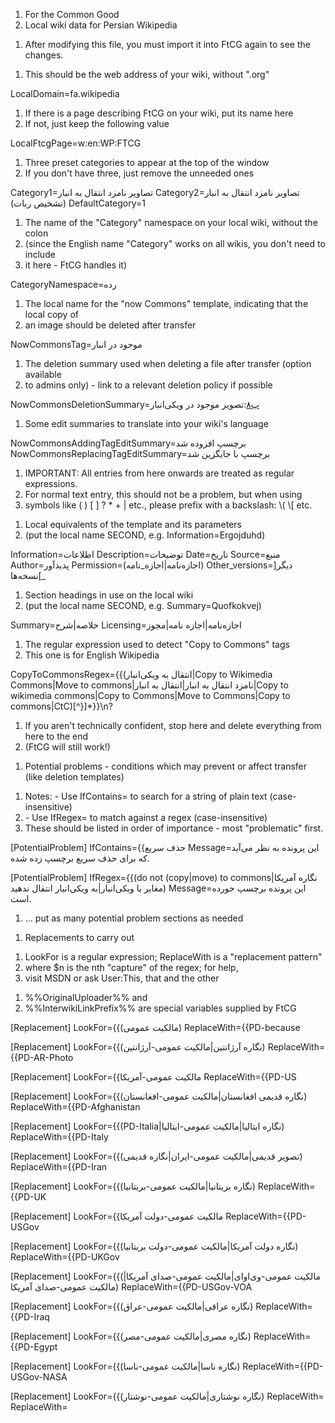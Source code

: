 ﻿# For the Common Good
# Local wiki data for Persian Wikipedia

# After modifying this file, you must import it into FtCG again to see the changes.


# This should be the web address of your wiki, without ".org"
LocalDomain=fa.wikipedia

# If there is a page describing FtCG on your wiki, put its name here
# If not, just keep the following value
LocalFtcgPage=w:en:WP:FTCG

# Three preset categories to appear at the top of the window
# If you don't have three, just remove the unneeded ones
Category1=تصاویر نامزد انتقال به انبار
Category2=تصاویر نامزد انتقال به انبار (تشخیص ربات)
DefaultCategory=1

# The name of the "Category" namespace on your local wiki, without the colon
# (since the English name "Category" works on all wikis, you don't need to include 
# it here - FtCG handles it)
CategoryNamespace=رده

# The local name for the "now Commons" template, indicating that the local copy of
# an image should be deleted after transfer
NowCommonsTag=موجود در انبار

# The deletion summary used when deleting a file after transfer (option available
# to admins only) - link to a relevant deletion policy if possible
NowCommonsDeletionSummary=[[وپ:محس#پ۸|پ۸]]:تصویر موجود در ویکی‌انبار

# Some edit summaries to translate into your wiki's language
NowCommonsAddingTagEditSummary=برچسپ {{موجود در انبار}} افزوده شد
NowCommonsReplacingTagEditSummary=برچسپ {{انتقال به ویکی‌انبار}} با {{موجود در انبار}} جایگزین شد


# IMPORTANT: All entries from here onwards are treated as regular expressions.
# For normal text entry, this should not be a problem, but when using
# symbols like ( ) [ ] ? * + | etc., please prefix with a backslash: \( \[ etc.

# Local equivalents of the {{information}} template and its parameters
# (put the local name SECOND, e.g. Information=Ergojduhd)
Information=اطلاعات
Description=توضیحات
Date=تاریخ
Source=منبع
Author=پدیدآور
Permission=(اجازه‌نامه|اجازه_نامه)
Other_versions=دیگر[ _]نسخه‌ها

# Section headings in use on the local wiki
# (put the local name SECOND, e.g. Summary=Quofkokvej)
Summary=خلاصه|شرح
Licensing=اجازه‌نامه|اجازه نامه|مجوز

# The regular expression used to detect "Copy to Commons" tags
# This one is for English Wikipedia
CopyToCommonsRegex={{(انتقال به ویکی‌انبار|Copy to Wikimedia Commons|Move to commons|نامزد انتقال به انبار|انتقال به انبار|Copy to wikimedia commons|Copy to Commons|Move to Commons|Copy to commons|CtC)[^}]*}}\n?


# If you aren't technically confident, stop here and delete everything from here to the end
# (FtCG will still work!)



# Potential problems - conditions which may prevent or affect transfer (like deletion templates)

# Notes: - Use IfContains= to search for a string of plain text (case-insensitive)
#        - Use IfRegex= to match against a regex (case-insensitive)
# These should be listed in order of importance - most "problematic" first.

[PotentialProblem]
IfContains={{حذف سریع
Message=این پرونده به نظر می‌آید که برای حذف سریع برچسپ زده شده.

[PotentialProblem]
IfRegex={{(do not (copy|move) to commons|نگاره آمریکا مغایر با ویکی‌انبار|به ویکی‌انبار انتقال ندهید)
Message=این پرونده برچسپ {{به ویکی‌انبار انتقال ندهید}} حورده است.

# ... put as many potential problem sections as needed


# Replacements to carry out

# LookFor is a regular expression; ReplaceWith is a "replacement pattern"
# where $n is the nth "capture" of the regex; for help,
# visit MSDN or ask User:This, that and the other

# %%OriginalUploader%% and
# %%InterwikiLinkPrefix%% are special variables supplied by FtCG

[Replacement]
LookFor={{(مالکیت عمومی)
ReplaceWith={{PD-because

[Replacement]
LookFor={{(نگاره آرژانتین|مالکیت عمومی-آرژانتین)
ReplaceWith={{PD-AR-Photo

[Replacement]
LookFor={{مالکیت عمومی-آمریکا
ReplaceWith={{PD-US

[Replacement]
LookFor={{(نگاره قدیمی افغانستان|مالکیت عمومی-افغانستان)
ReplaceWith={{PD-Afghanistan

[Replacement]
LookFor={{(PD-Italia|نگاره ایتالیا|مالکیت عمومی-ایتالیا)
ReplaceWith={{PD-Italy

[Replacement]
LookFor={{(تصویر قدیمی|مالکیت عمومی-ایران|نگاره قدیمی)
ReplaceWith={{PD-Iran

[Replacement]
LookFor={{(نگاره بریتانیا|مالکیت عمومی-بریتانیا)
ReplaceWith={{PD-UK

[Replacement]
LookFor={{مالکیت عمومی-دولت آمریکا
ReplaceWith={{PD-USGov

[Replacement]
LookFor={{(نگاره دولت آمریکا|مالکیت عمومی-دولت بریتانیا)
ReplaceWith={{PD-UKGov

[Replacement]
LookFor={{(مالکیت عمومی-وی‌اوای|مالکیت عمومی-صدای آمریکا|مالکیت عمومی-صدای آمریکا)
ReplaceWith={{PD-USGov-VOA

[Replacement]
LookFor={{(نگاره عراقی|مالکیت عمومی-عراق)
ReplaceWith={{PD-Iraq

[Replacement]
LookFor={{(نگاره مصری|مالکیت عمومی-مصر)
ReplaceWith={{PD-Egypt

[Replacement]
LookFor={{(نگاره ناسا|مالکیت عمومی-ناسا)
ReplaceWith={{PD-USGov-NASA

[Replacement]
LookFor={{(نگاره نوشتاری|مالکیت عمومی-نوشتار)
ReplaceWith={{PD-textlogo

[Replacement]
LookFor={{(نگاره هابل|مالکیت عمومی-هابل)
ReplaceWith={{PD-Hubble

[Replacement]
LookFor={{(نگاره پاکستانی|مالکیت عمومی-پاکستان)
ReplaceWith={{PD-Pakistan

# Replacements of self-license tags, like PD-self, GFDL-self

# These use the same format as "Replacements" above

[SelfLicenseReplacement]
LookFor={{(?:PD-self|مالکیت عمومی-خود)([^\}]*)}}
ReplaceWith={{PD-user|%%OriginalUploader%%|fa}}

[SelfLicenseReplacement]
LookFor={{(?:GFDL-self|مجوز گنو-خود|SELF-GNU|گنو-خود)([^\}]*)}}
ReplaceWith={{GFDL-self|%%OriginalUploader%%$1}}

[SelfLicenseReplacement]
LookFor={{(?:self|self2|خود)([^\}]*)}}
ReplaceWith={{self$1|author=[[%%InterwikiLinkPrefix%%:%%OriginalUploader%%|]]}}
